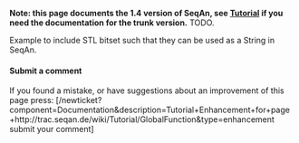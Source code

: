 
'''Note: this page documents the 1.4 version of SeqAn, see [[Tutorial]] if you need the documentation for the trunk version.'''
TODO.

Example to include STL bitset such that they can be used as  a String<bool> in SeqAn.

==== Submit a  comment ====
If you found a mistake, or have suggestions about an improvement of this page press:
[/newticket?component=Documentation&description=Tutorial+Enhancement+for+page+http://trac.seqan.de/wiki/Tutorial/GlobalFunction&type=enhancement submit your comment]



{{TracNotice|{{PAGENAME}}}}